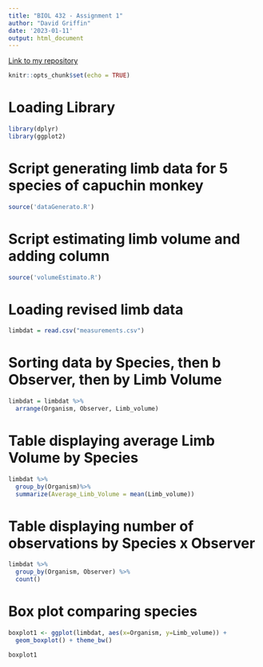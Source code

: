 ```yaml
---
title: "BIOL 432 - Assignment 1"
author: "David Griffin"
date: '2023-01-11'
output: html_document
---
```

[Link to my repository](https://github.com/davidgriffin124/BIOL432_Assignment1)

```r
knitr::opts_chunk$set(echo = TRUE)
```

# Loading Library
```r
library(dplyr)
library(ggplot2)
```

# Script generating limb data for 5 species of capuchin monkey
```r
source('dataGenerato.R')
```

# Script estimating limb volume and adding column
```r
source('volumeEstimato.R')
```

# Loading revised limb data
```r
limbdat = read.csv("measurements.csv")
```

# Sorting data by Species, then b Observer, then by Limb Volume
```r
limbdat = limbdat %>%
  arrange(Organism, Observer, Limb_volume)
```


# Table displaying average Limb Volume by Species
```r
limbdat %>%
  group_by(Organism)%>%
  summarize(Average_Limb_Volume = mean(Limb_volume))
```


# Table displaying number of observations by Species x Observer
```r
limbdat %>%
  group_by(Organism, Observer) %>%
  count()
```

# Box plot comparing species
```r

boxplot1 <- ggplot(limbdat, aes(x=Organism, y=Limb_volume)) + 
  geom_boxplot() + theme_bw()

boxplot1
```


